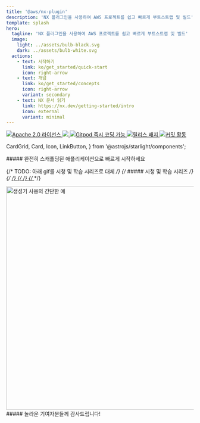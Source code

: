 ```yaml
---
title: '@aws/nx-plugin'
description: 'NX 플러그인을 사용하여 AWS 프로젝트를 쉽고 빠르게 부트스트랩 및 빌드'
template: splash
hero:
  tagline: 'NX 플러그인을 사용하여 AWS 프로젝트를 쉽고 빠르게 부트스트랩 및 빌드'
  image:
    light: ../assets/bulb-black.svg
    dark: ../assets/bulb-white.svg
  actions:
    - text: 시작하기
      link: ko/get_started/quick-start
      icon: right-arrow
    - text: 개념
      link: ko/get_started/concepts
      icon: right-arrow
      variant: secondary
    - text: NX 문서 읽기
      link: https://nx.dev/getting-started/intro
      icon: external
      variant: minimal
---
```


<p class="badges">
  <a href="https://opensource.org/licenses/Apache-2.0">
    <img
      src="https://img.shields.io/badge/License-Apache%202.0-yellowgreen.svg"
      alt="Apache 2.0 라이선스"
    />
  </a>
  <a href="https://codecov.io/gh/awslabs/nx-plugin-for-aws">
    <img src="https://codecov.io/gh/awslabs/nx-plugin-for-aws/graph/badge.svg?token=X27pgFfxuQ" />
  </a>
  <a href="https://gitpod.io/new/?workspaceClass=g1-large#https://github.com/awslabs/nx-plugin-for-aws">
    <img
      src="https://img.shields.io/badge/Gitpod-ready--to--code-blue?logo=gitpod"
      alt="Gitpod 즉시 코딩 가능"
    />
  </a>
  <a href="https://github.com/awslabs/nx-plugin-for-aws/actions/workflows/ci.yml">
    <img
      src="https://github.com/awslabs/nx-plugin-for-aws/actions/workflows/ci.yml/badge.svg"
      alt="릴리스 배지"
    />
  </a>
  <a href="https://github.com/awslabs/nx-plugin-for-aws/commits/main">
    <img
      src="https://img.shields.io/github/commit-activity/w/awslabs/nx-plugin-for-aws"
      alt="커밋 활동"
    />
  </a>
</p>

  CardGrid,
  Card,
  Icon,
  LinkButton,
} from '@astrojs/starlight/components';

<div class='container three-column grid-icons'>
##### 완전히 스캐폴딩된 애플리케이션으로 빠르게 시작하세요

<CardGrid className="foo">
  <Card title="프로젝트에 구성 요소 추가">
    <Icon name="puzzle" size="100px"/>
  </Card>
  <Card title="코드 공유 및 원활한 협업">
    <Icon name="seti:bicep" size="100px"/>
  </Card>
  <Card title="원하는 방식으로 프로젝트 맞춤 설정">
    <Icon name="seti:config" size="100px"/>
  </Card>
</CardGrid>
</div>

<div class='container'>

{/* TODO: 아래 gif를 시청 및 학습 시리즈로 대체 */}
{/* ##### 시청 및 학습 시리즈 */}
{/* <a href="/videos/course/overview"> */}
{/* <VideoPlayer link="https://www.youtube.com/watch?v=5u0Ds7wzUeI" /> */}
{/* </a> */}

<div style={{ width: '100%' }}>
  <Image
    style={{ margin: 'auto' }}
    src={websiteGeneratorGif}
    alt="생성기 사용의 간단한 예"
    width="800"
    height="600"
  />
</div>

</div>

<div class="container">
  ##### 놀라운 기여자분들께 감사드립니다!
  <ContributorList githubRepo="awslabs/nx-plugin-for-aws" />
</div>